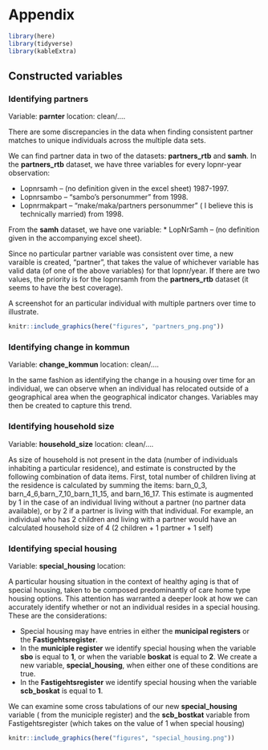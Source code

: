 # Appendix

```r
library(here)
library(tidyverse)
library(kableExtra)
```



## Constructed variables

### Identifying partners {#partners}

Variable: __parnter__
location: clean/....

There are some discrepancies in the data when finding consistent partner matches to unique individuals across the multiple data sets. 

We can find partner data in two of the datasets: __partners_rtb__ and __samh__. In the __partners_rtb__ dataset, we have three variables for every lopnr-year observation:

*	Lopnrsamh – (no definition given in the excel sheet) 1987-1997.
*	Lopnrsambo – “sambo’s personummer” from 1998.
*	Lopnrmakpart – “make/maka/partners personummer” ( I believe this is technically married) from 1998.

From the __samh__ dataset, we have one variable:
*	LopNrSamh – (no definition given in the accompanying excel sheet).

Since no particular partner variable was consistent over time, a new varaible is created, “partner”,  that takes the value of whichever variable has valid data (of one of the above variables) for that lopnr/year.  If there are two values, the priority is for the lopnrsamh from the __partners_rtb__ dataset (it seems to have the best coverage).  

A screenshot for an particular individual with multiple partners over time to illustrate.

```r

knitr::include_graphics(here("figures", "partners_png.png"))
```


### Identifying change in kommun

Variable: __change_kommun__
location: clean/....

In the same fashion as identifying the change in a housing over time for an individual, we can observe when an individual has relocated outside of a geographical area when the geographical indicator changes. Variables may then be created to capture this trend.

### Identifying household size

Variable: __household_size__
location: clean/....

As size of household is not present in the data (number of individuals inhabiting a particular residence),
and estimate is constructed by the following combination of data items.
First, total number of children living at the residence is calculated by summing the items: barn_0_3, barn_4_6,barn_7_10_barn_11_15, and barn_16_17.
This estimate is augmented by 1 in the case of an individual living without a partner (no partner data available), or by 2 if a partner is living with that individual.
For example, an individual who has 2 children and living with a partner would have an calculated household size of 4 (2 children + 1 partner + 1 self)


### Identifying special housing

Variable: __special_housing__
location:

A particular housing situation in the context of healthy aging is that of special housing, taken to be composed predominantly of care home type housing options.
This attention has warranted a deeper look at how we can accurately identify whether or not an individual resides in a special housing. These are the considerations:

- Special housing may have entries in either the __municipal registers__ or the __Fastigehtsregister__.
- In the __municiple register__ we identify special housing when the variable __sbo__ is equal to __1__, or when the variable __boskat__ is equal to __2__.  We create a new variable, __special_housing__, when either one of these conditions are true.
- In the __Fastigehtsregister__ we identify special housing when the variable __scb_boskat__ is equal to __1__.


We can examine some cross tabulations of our new __special_housing__ variable ( from the municiple register) and the __scb_bostkat__ variable from Fastigehtsregister (which takes on the value of 1 when special housing)

```r

knitr::include_graphics(here("figures", "special_housing.png"))
```
